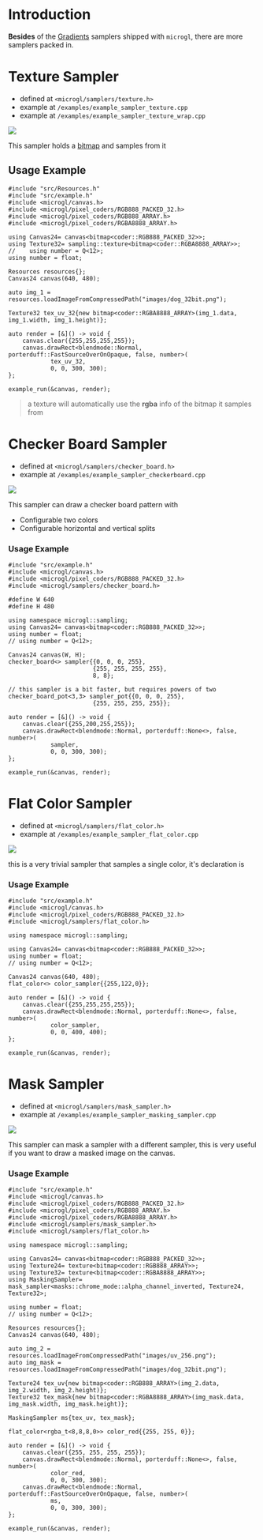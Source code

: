 # Introduction

**Besides** of the [Gradients](/docs/drawing/gradients) samplers shipped with `microgl`,
there are more samplers packed in.

#  Texture Sampler
- defined at `<microgl/samplers/texture.h>`
- example at `/examples/example_sampler_texture.cpp`
- example at `/examples/example_sampler_texture_wrap.cpp`

<Image src='/images/sampler_texture.png' className='w-[250px] h-[250px] mx-auto my-10' imgClass=''  />

This sampler holds a [bitmap](bitmap) and samples from it

## Usage Example
```lang=cpp
#include "src/Resources.h"
#include "src/example.h"
#include <microgl/canvas.h>
#include <microgl/pixel_coders/RGB888_PACKED_32.h>
#include <microgl/pixel_coders/RGB888_ARRAY.h>
#include <microgl/pixel_coders/RGBA8888_ARRAY.h>

using Canvas24= canvas<bitmap<coder::RGB888_PACKED_32>>;
using Texture32= sampling::texture<bitmap<coder::RGBA8888_ARRAY>>;
//    using number = Q<12>;
using number = float;

Resources resources{};
Canvas24 canvas(640, 480);

auto img_1 = resources.loadImageFromCompressedPath("images/dog_32bit.png");

Texture32 tex_uv_32{new bitmap<coder::RGBA8888_ARRAY>(img_1.data, img_1.width, img_1.height)};

auto render = [&]() -> void {
    canvas.clear({255,255,255,255});
    canvas.drawRect<blendmode::Normal, porterduff::FastSourceOverOnOpaque, false, number>(
            tex_uv_32,
            0, 0, 300, 300);
};

example_run(&canvas, render);
```

> a texture will automatically use the **rgba** info of the bitmap it samples from 

# Checker Board Sampler
- defined at `<microgl/samplers/checker_board.h>`
- example at `/examples/example_sampler_checkerboard.cpp`

<Image src='/images/sampler_checker_board.png' className='w-[250px] h-[250px] mx-auto my-10' imgClass=''  />

This sampler can draw a checker board pattern with
- Configurable two colors
- Configurable horizontal and vertical splits

### Usage Example
```lang=cpp
#include "src/example.h"
#include <microgl/canvas.h>
#include <microgl/pixel_coders/RGB888_PACKED_32.h>
#include <microgl/samplers/checker_board.h>

#define W 640
#define H 480

using namespace microgl::sampling;
using Canvas24= canvas<bitmap<coder::RGB888_PACKED_32>>;
using number = float;
// using number = Q<12>;

Canvas24 canvas(W, H);
checker_board<> sampler{{0, 0, 0, 255},
                        {255, 255, 255, 255},
                        8, 8};
 
// this sampler is a bit faster, but requires powers of two
checker_board_pot<3,3> sampler_pot{{0, 0, 0, 255},
                        {255, 255, 255, 255}};

auto render = [&]() -> void {
    canvas.clear({255,200,255,255});
    canvas.drawRect<blendmode::Normal, porterduff::None<>, false, number>(
            sampler,
            0, 0, 300, 300);
};

example_run(&canvas, render);
```

# Flat Color Sampler
- defined at `<microgl/samplers/flat_color.h>`
- example at `/examples/example_sampler_flat_color.cpp`

<Image src='/images/sampler_flat.png' className='w-[250px] h-[250px] mx-auto my-10' imgClass=''  />

this is a very trivial sampler that samples a single color, it's declaration is

### Usage Example
```lang=cpp
#include "src/example.h"
#include <microgl/canvas.h>
#include <microgl/pixel_coders/RGB888_PACKED_32.h>
#include <microgl/samplers/flat_color.h>

using namespace microgl::sampling;

using Canvas24= canvas<bitmap<coder::RGB888_PACKED_32>>;
using number = float;
// using number = Q<12>;

Canvas24 canvas(640, 480);
flat_color<> color_sampler{{255,122,0}};

auto render = [&]() -> void {
    canvas.clear({255,255,255,255});
    canvas.drawRect<blendmode::Normal, porterduff::None<>, false, number>(
            color_sampler,
            0, 0, 400, 400);
};

example_run(&canvas, render);
```

# Mask Sampler
- defined at `<microgl/samplers/mask_sampler.h>`
- example at `/examples/example_sampler_masking_sampler.cpp`

<Image src='/images/sampler_masking.png' className='w-[250px] h-[250px] mx-auto my-10' imgClass=''  />

This sampler can mask a sampler with a different sampler, this is very useful if you want to 
draw a masked image on the canvas.

### Usage Example
```lang=cpp
#include "src/example.h"
#include <microgl/canvas.h>
#include <microgl/pixel_coders/RGB888_PACKED_32.h>
#include <microgl/pixel_coders/RGB888_ARRAY.h>
#include <microgl/pixel_coders/RGBA8888_ARRAY.h>
#include <microgl/samplers/mask_sampler.h>
#include <microgl/samplers/flat_color.h>

using namespace microgl::sampling;

using Canvas24= canvas<bitmap<coder::RGB888_PACKED_32>>;
using Texture24= texture<bitmap<coder::RGB888_ARRAY>>;
using Texture32= texture<bitmap<coder::RGBA8888_ARRAY>>;
using MaskingSampler= mask_sampler<masks::chrome_mode::alpha_channel_inverted, Texture24, Texture32>;

using number = float;
// using number = Q<12>;

Resources resources{};
Canvas24 canvas(640, 480);

auto img_2 = resources.loadImageFromCompressedPath("images/uv_256.png");
auto img_mask = resources.loadImageFromCompressedPath("images/dog_32bit.png");

Texture24 tex_uv{new bitmap<coder::RGB888_ARRAY>(img_2.data, img_2.width, img_2.height)};
Texture32 tex_mask{new bitmap<coder::RGBA8888_ARRAY>(img_mask.data, img_mask.width, img_mask.height)};

MaskingSampler ms{tex_uv, tex_mask};

flat_color<rgba_t<8,8,8,0>> color_red{{255, 255, 0}};

auto render = [&]() -> void {
    canvas.clear({255, 255, 255, 255});
    canvas.drawRect<blendmode::Normal, porterduff::None<>, false, number>(
            color_red,
            0, 0, 300, 300);
    canvas.drawRect<blendmode::Normal, porterduff::FastSourceOverOnOpaque, false, number>(
            ms,
            0, 0, 300, 300);
};

example_run(&canvas, render);
```

